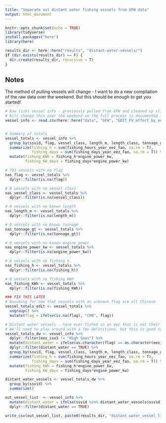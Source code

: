```yaml
---
title: "Separate out distant water fishing vessels from GFW data"
output: html_document
---
```


```r
knitr::opts_chunk$set(echo = TRUE)
library(tidyverse)
install.packages("here")
library(here)

results_dir <- here::here("results", "distant-water-vessels/")
if (dir.exists(results_dir) == F) {
  dir.create(results_dir, recursive = T)
}

```

## Notes

The method of pulling vessels will change - I want to do a new compilation of the raw data over the weekend. But this should be enough to get you started! 

```r
# Raw (ish) vessel info - previously pulled from GFW and cleaned up slightly. 
# Will change this over the weekend so the full process is documented in one place
vessel_info <- read.csv(here::here("data", "GFW", "EDIT_FV_effort_by_eez_and_region_2018.csv"))


# Summary of totals
vessel_totals <- vessel_info %>%
  group_by(ssvid, flag, vessel_class, length_m, length_class, tonnage_gt, tonnage_class, engine_power_kw, engine_class, fao_region) %>%
  summarize(fishing_h = sum(fishing_hours_year_eez_fao, na.rm = T),
            fishing_days = sum(fishing_days_year_eez_fao, na.rm = T)) %>%
  mutate(fishing_KWh = fishing_h*engine_power_kw,
         fishing_KW_days = fishing_days*engine_power_kw)

# 783 vessels with no flag
nas_flag <- vessel_totals %>%
  dplyr::filter(is.na(flag))

# 0 vessels with no vessel class
nas_vessel_class <- vessel_totals %>%
  dplyr::filter(is.na(vessel_class))

# 0 vessels with no known length
nas_length_m <- vessel_totals %>%
  dplyr::filter(is.na(length_m))

# 0 vessels with no known tonnage
nas_tonnage_gt <- vessel_totals %>%
  dplyr::filter(is.na(tonnage_gt))

# 0 vessels with no known engine_power
nas_engine_power_kw <- vessel_totals %>%
  dplyr::filter(is.na(engine_power_kw))

# 0 vessels with no fishing h
nas_fishing_h <- vessel_totals %>%
  dplyr::filter(is.na(fishing_h))

# 0 vessels with no fishing KWh
nas_fishing_KWh <- vessel_totals %>%
  dplyr::filter(is.na(fishing_KWh))

### FIX THIS LATER
# Assuming for now that vessels with an unknown flag are all Chinese
vessel_totals_edit <- vessel_totals %>%
  ungroup() %>%
  mutate(flag = ifelse(is.na(flag), "CHN", flag))

```

```r
# Distant water vessels - have ever fished in an eez that is not their own. 
# We'll need to play around with a few definitions, but this is good to start
vessel_totals_dw <- vessel_info %>%
  dplyr::filter(eez_iso3 != "High Seas") %>%
  mutate(distant_water = ifelse(as.character(flag) == as.character(eez_iso3), FALSE, TRUE)) %>%
  dplyr::filter(distant_water == TRUE) %>%
  group_by(ssvid, flag, vessel_class, length_m, length_class, tonnage_gt, tonnage_class, engine_power_kw, engine_class, distant_water) %>%
  summarize(fishing_h = sum(fishing_hours_year_eez_fao, na.rm = T),
            fishing_days = sum(fishing_days_year_eez_fao, na.rm = T)) %>%
  mutate(fishing_KWh = fishing_h*engine_power_kw,
         fishing_KW_days = fishing_days*engine_power_kw) 

distant_water_vessels <- vessel_totals_dw %>%
  group_by(ssvid) %>%
  summarize()

out_vessel_list  <- vessel_info %>%
  mutate(distant_water = ifelse(ssvid %in% distant_water_vessels$ssvid, TRUE, FALSE)) %>%
  dplyr::filter(distant_water == TRUE)

write_csv(out_vessel_list, paste0(results_dir, "distant_water_vessel_list_2018.csv"))
```

